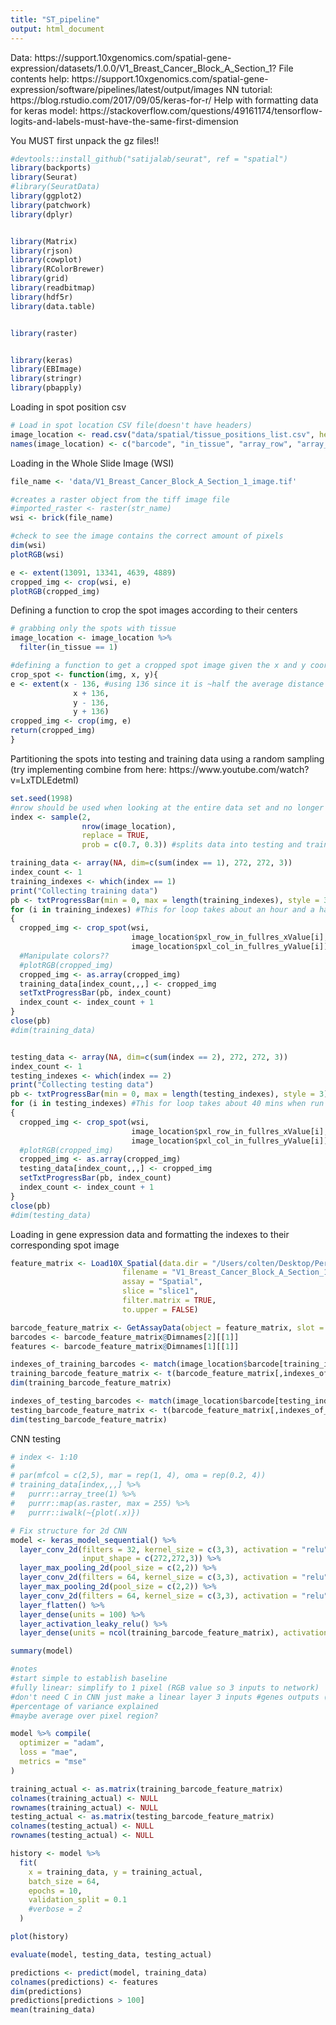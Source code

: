 ```yaml
---
title: "ST_pipeline"
output: html_document
---
```

Data: https://support.10xgenomics.com/spatial-gene-expression/datasets/1.0.0/V1_Breast_Cancer_Block_A_Section_1?
File contents help: https://support.10xgenomics.com/spatial-gene-expression/software/pipelines/latest/output/images
NN tutorial: https://blog.rstudio.com/2017/09/05/keras-for-r/
Help with formatting data for keras model: https://stackoverflow.com/questions/49161174/tensorflow-logits-and-labels-must-have-the-same-first-dimension


You MUST first unpack the gz files!!
```r
#devtools::install_github("satijalab/seurat", ref = "spatial")
library(backports)
library(Seurat)
#library(SeuratData)
library(ggplot2)
library(patchwork)
library(dplyr)


library(Matrix)
library(rjson)
library(cowplot)
library(RColorBrewer)
library(grid)
library(readbitmap)
library(hdf5r)
library(data.table)


library(raster)


library(keras)
library(EBImage)
library(stringr)
library(pbapply)
```

Loading in spot position csv
```r
# Load in spot location CSV file(doesn't have headers)
image_location <- read.csv("data/spatial/tissue_positions_list.csv", header=FALSE)
names(image_location) <- c("barcode", "in_tissue", "array_row", "array_col", "pxl_col_in_fullres_yValue", "pxl_row_in_fullres_xValue")
```
 
Loading in the Whole Slide Image (WSI)
```r
file_name <- 'data/V1_Breast_Cancer_Block_A_Section_1_image.tif'

#creates a raster object from the tiff image file
#imported_raster <- raster(str_name)
wsi <- brick(file_name)

#check to see the image contains the correct amount of pixels
dim(wsi)
plotRGB(wsi)

e <- extent(13091, 13341, 4639, 4889)
cropped_img <- crop(wsi, e)
plotRGB(cropped_img)
```


Defining a function to crop the spot images according to their centers
```r
# grabbing only the spots with tissue
image_location <- image_location %>%
  filter(in_tissue == 1)

#defining a function to get a cropped spot image given the x and y coordinates of the center of the spot
crop_spot <- function(img, x, y){
e <- extent(x - 136, #using 136 since it is ~half the average distance (273 pixels) between spot centers. We could consider using a different measure to more closely fit to the spot ratius.
              x + 136,
              y - 136,
              y + 136)
cropped_img <- crop(img, e)
return(cropped_img)
}
```


Partitioning the spots into testing and training data using a random sampling
(try implementing combine from here: https://www.youtube.com/watch?v=LxTDLEdetmI)
```r
set.seed(1998)
#nrow should be used when looking at the entire data set and no longer restricting to 500 spots
index <- sample(2,
                nrow(image_location),
                replace = TRUE,
                prob = c(0.7, 0.3)) #splits data into testing and training

training_data <- array(NA, dim=c(sum(index == 1), 272, 272, 3))
index_count <- 1 
training_indexes <- which(index == 1)
print("Collecting training data")
pb <- txtProgressBar(min = 0, max = length(training_indexes), style = 3)
for (i in training_indexes) #This for loop takes about an hour and a half when run on all spots
{
  cropped_img <- crop_spot(wsi, 
                           image_location$pxl_row_in_fullres_xValue[i], 
                           image_location$pxl_col_in_fullres_yValue[i])
  #Manipulate colors??
  #plotRGB(cropped_img) 
  cropped_img <- as.array(cropped_img)
  training_data[index_count,,,] <- cropped_img
  setTxtProgressBar(pb, index_count)
  index_count <- index_count + 1
}
close(pb)
#dim(training_data)


testing_data <- array(NA, dim=c(sum(index == 2), 272, 272, 3))
index_count <- 1
testing_indexes <- which(index == 2)
print("Collecting testing data")
pb <- txtProgressBar(min = 0, max = length(testing_indexes), style = 3)
for (i in testing_indexes) #This for loop takes about 40 mins when run on all spots
{
  cropped_img <- crop_spot(wsi, 
                           image_location$pxl_row_in_fullres_xValue[i], 
                           image_location$pxl_col_in_fullres_yValue[i])
  #plotRGB(cropped_img)
  cropped_img <- as.array(cropped_img)
  testing_data[index_count,,,] <- cropped_img
  setTxtProgressBar(pb, index_count)
  index_count <- index_count + 1
}
close(pb)
#dim(testing_data)
```


Loading in gene expression data and formatting the indexes to their corresponding spot image
```r
feature_matrix <- Load10X_Spatial(data.dir = "/Users/colten/Desktop/Perkins_Lab_ST/Identifying (usable) image spots/data",
                         filename = "V1_Breast_Cancer_Block_A_Section_1_filtered_feature_bc_matrix.h5",
                         assay = "Spatial",
                         slice = "slice1",
                         filter.matrix = TRUE,
                         to.upper = FALSE)

barcode_feature_matrix <- GetAssayData(object = feature_matrix, slot = "counts")
barcodes <- barcode_feature_matrix@Dimnames[2][[1]]
features <- barcode_feature_matrix@Dimnames[1][[1]]

indexes_of_training_barcodes <- match(image_location$barcode[training_indexes], barcodes)
training_barcode_feature_matrix <- t(barcode_feature_matrix[,indexes_of_training_barcodes])
dim(training_barcode_feature_matrix)

indexes_of_testing_barcodes <- match(image_location$barcode[testing_indexes], barcodes)
testing_barcode_feature_matrix <- t(barcode_feature_matrix[,indexes_of_testing_barcodes])
dim(testing_barcode_feature_matrix)
```






CNN testing
```r
# index <- 1:10
# 
# par(mfcol = c(2,5), mar = rep(1, 4), oma = rep(0.2, 4))
# training_data[index,,,] %>% 
#   purrr::array_tree(1) %>%
#   purrr::map(as.raster, max = 255) %>%
#   purrr::iwalk(~{plot(.x)})

# Fix structure for 2d CNN
model <- keras_model_sequential() %>% 
  layer_conv_2d(filters = 32, kernel_size = c(3,3), activation = "relu", 
                input_shape = c(272,272,3)) %>% 
  layer_max_pooling_2d(pool_size = c(2,2)) %>% 
  layer_conv_2d(filters = 64, kernel_size = c(3,3), activation = "relu") %>% 
  layer_max_pooling_2d(pool_size = c(2,2)) %>% 
  layer_conv_2d(filters = 64, kernel_size = c(3,3), activation = "relu") %>%
  layer_flatten() %>% 
  layer_dense(units = 100) %>% 
  layer_activation_leaky_relu() %>%
  layer_dense(units = ncol(training_barcode_feature_matrix), activation = "relu")

summary(model)

#notes
#start simple to establish baseline
#fully linear: simplify to 1 pixel (RGB value so 3 inputs to network)
#don't need C in CNN just make a linear layer 3 inputs #genes outputs (use linear regression code for this)
#percentage of variance explained
#maybe average over pixel region?

model %>% compile(
  optimizer = "adam",
  loss = "mae",
  metrics = "mse"
)

training_actual <- as.matrix(training_barcode_feature_matrix)
colnames(training_actual) <- NULL
rownames(training_actual) <- NULL
testing_actual <- as.matrix(testing_barcode_feature_matrix)
colnames(testing_actual) <- NULL
rownames(testing_actual) <- NULL

history <- model %>% 
  fit(
    x = training_data, y = training_actual,
    batch_size = 64,
    epochs = 10,
    validation_split = 0.1
    #verbose = 2
  )

plot(history)

evaluate(model, testing_data, testing_actual)

predictions <- predict(model, training_data)
colnames(predictions) <- features
dim(predictions)
predictions[predictions > 100]
mean(training_data)
```
